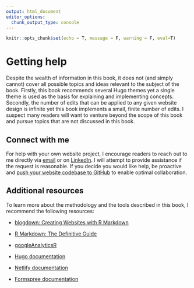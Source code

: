 ```yaml
---
output: html_document
editor_options: 
  chunk_output_type: console
---
```


```r
knitr::opts_chunk$set(echo = T, message = F, warning = F, eval=T)
```

# Getting help {#get-help}

Despite the wealth of information in this book, it does not (and simply cannot) cover all possible topics and ideas relevant to the subject of the book. Firstly, this book recommends several Hugo themes yet a single theme is used as the basis for explaining and implementing concepts. Secondly, the number of edits that can be applied to any given website design is infinite yet this book implements a small, finite number of edits. I suspect many readers will want to venture beyond the scope of this book and pursue topics that are not discussed in this book.

## Connect with me

For help with your own website project, I encourage readers to reach out to me directly via [email](mailto:dmorris10667@gmail.com) or on [LinkedIn](https://www.linkedin.com/in/drmorris87/). I will attempt to provide assistance if the request is reasonable. If you decide you would like help, be proactive and [push your website codebase to GitHub](#initial-push) to enable optimal collaboration.

## Additional resources

To learn more about the methodology and the tools described in this book, I recommend the following resources:

- [blogdown: Creating Websites with R Markdown](https://bookdown.org/yihui/blogdown/)

- [R Markdown: The Definitive Guide](https://bookdown.org/yihui/rmarkdown/)

- [googleAnalyticsR](https://code.markedmondson.me/googleAnalyticsR/)

- [Hugo documentation](https://gohugo.io/documentation/)

- [Netlify documentation](https://docs.netlify.com/)

- [Formspree documentation](https://formspree.io/formbutton/docs)